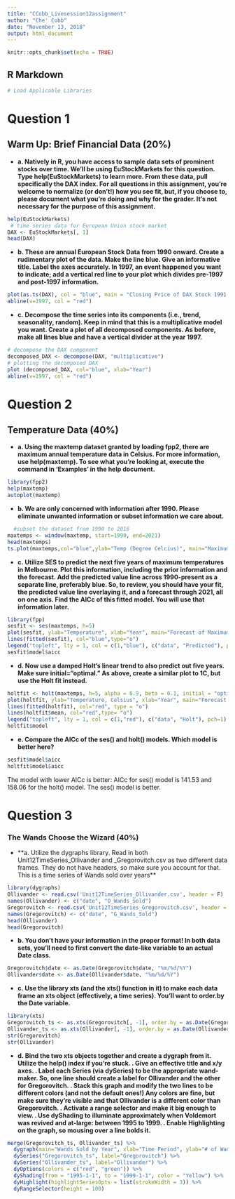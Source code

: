 ```yaml
---
title: "CCobb_Livesession12assignment"
author: "Che' Cobb"
date: "November 13, 2018"
output: html_document
---
```


```r
knitr::opts_chunk$set(echo = TRUE)
```

## R Markdown

```r
# Load Applicable Libraries
```
# Question 1
## Warm Up: Brief Financial Data (20%) 
* **a. Natively in R, you have access to sample data sets of prominent stocks over time.  We'll be using EuStockMarkets for this question.  Type help(EuStockMarkets) to learn more.  From these data, pull specifically the DAX index.  For all questions in this assignment, you're welcome to normalize (or don't!) how you see fit, but, if you choose to, please document what you're doing and why for the grader.  It's not necessary for the purpose of this assignment.**

```r
help(EuStockMarkets)
 # time series data for European Union stock market
DAX <- EuStockMarkets[, 1]
head(DAX)
```



* **b. These are annual European Stock Data from 1990 onward.  Create a rudimentary plot of the data.  Make the line blue.  Give an informative title.  Label the axes accurately.  In 1997, an event happened you want to indicate; add a vertical red line to your plot which divides pre-1997 and post-1997 information.**

```r
plot(as.ts(DAX), col = "blue", main = "Closing Price of DAX Stock 1991-1998", xlab = "Year", ylab = "Closing Price")
abline(v=1997, col = "red")
```


* **c. Decompose the time series into its components (i.e., trend, seasonality, random).  Keep in mind that this is a multiplicative model you want.  Create a plot of all decomposed components.  As before, make all lines blue and have a vertical divider at the year 1997.** 

```r
# decompose the DAX component
decomposed_DAX <- decompose(DAX, "multiplicative") 
# plotting the decomposed DAX
plot (decomposed_DAX, col="blue", xlab="Year")
abline(v=1997, col = "red")
```


# Question 2 
## Temperature Data (40%) 
* **a. Using the maxtemp dataset granted by loading fpp2, there are maximum annual temperature data in Celsius.  For more information, use help(maxtemp).  To see what you're looking at, execute the command in 'Examples' in the help document.**

```r
library(fpp2)
help(maxtemp)
autoplot(maxtemp)
```


* **b. We are only concerned with information after 1990.  Please eliminate unwanted information or subset information we care about.**
```r
  #subset the dataset from 1990 to 2016
maxtemps <- window(maxtemp, start=1990, end=2021)
head(maxtemps)
ts.plot(maxtemps,col="blue",ylab="Temp (Degree Celcius)", main="Maximum Temperature at Moorabbin Airport, Melbourne 1990 to 2016")


```


* **c. Utilize SES to predict the next five years of maximum temperatures in Melbourne.  Plot this information, including the prior information and the forecast.  Add the predicted value line across 1990-present as a separate line, preferably blue.  So, to review, you should have your fit, the predicted value line overlaying it, and a forecast through 2021, all on one axis. Find the AICc of this fitted model.  You will use that information later.**
```r
library(fpp)
sesfit <- ses(maxtemps, h=5)
plot(sesfit, ylab="Temperature", xlab="Year", main="Forecast of Maximum temperatures in Melbourne", fcol="blue", type="o")
lines(fitted(sesfit), col="blue",type="o")
legend("topleft", lty = 1, col = c(1,"blue"), c("data", "Predicted"), pch=1)
sesfit$model$aicc
```

* **d. Now use a damped Holt's linear trend to also predict out five years.  Make sure initial="optimal."  As above, create a similar plot to 1C, but use the Holt fit instead.**
```r
holtfit <- holt(maxtemps, h=5, alpha = 0.9, beta = 0.1, initial = "optimal", damped = TRUE)
plot(holtfit, ylab="Temperature, Celsius", xlab="Year", main="Forecast of Maximum temperatures in Melbourne")
lines(fitted(holtfit), col="red", type = "o")
lines(holtfit$mean, col="red",type= "o")
legend("topleft", lty = 1, col = c(1,"red"), c("data", "Holt"), pch=1)
holtfit$model
```



* **e. Compare the AICc of the ses() and holt() models.  Which model is better here?**
```r
sesfit$model$aicc
holtfit$model$aicc
```
The model with lower AICc is better: AICc for ses() model is 141.53 and 158.06 for the holt() model. The ses() model is better.


# Question 3
### The Wands Choose the Wizard (40%)
* **a. Utilize the dygraphs library.  Read in both Unit12TimeSeries_Ollivander and _Gregorovitch.csv as two different data frames.  They do not have headers, so make sure you account for that.  This is a time series of Wands sold over years**
```r
library(dygraphs)
Ollivander <- read.csv('Unit12TimeSeries_Ollivander.csv', header = F)
names(Ollivander) <- c("date", "O_Wands_Sold")
Gregorovitch <- read.csv('Unit12TimeSeries_Gregorovitch.csv', header = F)
names(Gregorovitch) <- c("date", "G_Wands_Sold")
head(Ollivander)
head(Gregorovitch)
```


* **b. You don't have your information in the proper format!  In both data sets, you'll need to first convert the date-like variable to an actual Date class.**
```r
Gregorovitch$date <- as.Date(Gregorovitch$date, "%m/%d/%Y")
Ollivander$date <- as.Date(Ollivander$date, "%m/%d/%Y")
```


* **c. Use the library xts (and the xts() function in it) to make each data frame an xts object (effectively, a time series).  You'll want to order.by the Date variable.**
```r
library(xts)
Gregorovitch_ts <- as.xts(Gregorovitch[, -1], order.by = as.Date(Gregorovitch$date))
Ollivander_ts <- as.xts(Ollivander[, -1], order.by = as.Date(Ollivander$date))
str(Gregorovitch)
str(Ollivander)
```


* **d. Bind the two xts objects together and create a dygraph from it.  Utilize the help() index if you're stuck. . Give an effective title and x/y axes. . Label each Series (via dySeries) to be the appropriate wand-maker.  So, one line should create a label for Ollivander and the other for Gregorovitch. . Stack this graph and modify the two lines to be different colors (and not the default ones!)  Any colors are fine, but make sure they're visible and that Ollivander is a different color than Gregorovitch. . Activate a range selector and make it big enough to view. . Use dyShading to illuminate approximately when Voldemort was revived and at-large: between 1995 to 1999. . Enable Highlighting on the graph, so mousing over a line bolds it.**
```r
merge(Gregorovitch_ts, Ollivander_ts) %>%
  dygraph(main="Wands Sold by Year", xlab="Time Period", ylab="# of Wands") %>%
  dySeries("Gregorovitch_ts", label="Gregorovitch") %>%
  dySeries("Ollivander_ts", label="Ollivander") %>%
  dyOptions(colors = c("red", "green")) %>%
  dyShading(from = "1995-1-1", to = "1999-1-1", color = "Yellow") %>%
  dyHighlight(highlightSeriesOpts = list(strokeWidth = 3)) %>%
  dyRangeSelector(height = 100)
```